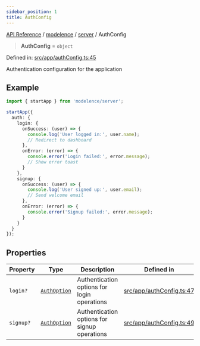 ```yaml
---
sidebar_position: 1
title: AuthConfig
---
```


[API Reference](/api-reference/modelence/server/type-aliases/../../../index) / [modelence](/api-reference/modelence/server/type-aliases/../../index) / [server](/api-reference/modelence/server/type-aliases/../index) / AuthConfig

> **AuthConfig** = `object`

Defined in: [src/app/authConfig.ts:45](https://github.com/modelence/modelence/blob/57a213aaa72fd922f2c3fb9de207fd2fd19d0995/packages/modelence/src/app/authConfig.ts#L45)

Authentication configuration for the application

## Example

```typescript
import { startApp } from 'modelence/server';

startApp({
  auth: {
    login: {
      onSuccess: (user) => {
        console.log('User logged in:', user.name);
        // Redirect to dashboard
      },
      onError: (error) => {
        console.error('Login failed:', error.message);
        // Show error toast
      }
    },
    signup: {
      onSuccess: (user) => {
        console.log('User signed up:', user.email);
        // Send welcome email
      },
      onError: (error) => {
        console.error('Signup failed:', error.message);
      }
    }
  }
});
```

## Properties

| Property | Type | Description | Defined in |
| ------ | ------ | ------ | ------ |
| <a id="login"></a> `login?` | [`AuthOption`](/api-reference/modelence/server/type-aliases/AuthOption) | Authentication options for login operations | [src/app/authConfig.ts:47](https://github.com/modelence/modelence/blob/57a213aaa72fd922f2c3fb9de207fd2fd19d0995/packages/modelence/src/app/authConfig.ts#L47) |
| <a id="signup"></a> `signup?` | [`AuthOption`](/api-reference/modelence/server/type-aliases/AuthOption) | Authentication options for signup operations | [src/app/authConfig.ts:49](https://github.com/modelence/modelence/blob/57a213aaa72fd922f2c3fb9de207fd2fd19d0995/packages/modelence/src/app/authConfig.ts#L49) |
